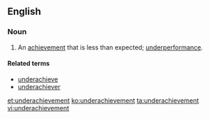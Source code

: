 ==English==

===Noun===
{{en-noun}}

# An [[achievement]] that is less than expected; [[underperformance]].

====Related terms====
*[[underachieve]]
*[[underachiever]]

[[et:underachievement]]
[[ko:underachievement]]
[[ta:underachievement]]
[[vi:underachievement]]